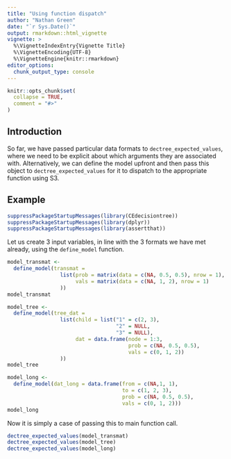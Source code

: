 ```yaml
---
title: "Using function dispatch"
author: "Nathan Green"
date: "`r Sys.Date()`"
output: rmarkdown::html_vignette
vignette: >
  %\VignetteIndexEntry{Vignette Title}
  %\VignetteEncoding{UTF-8}
  %\VignetteEngine{knitr::rmarkdown}
editor_options: 
  chunk_output_type: console
---
```


```r
knitr::opts_chunk$set(
  collapse = TRUE,
  comment = "#>"
)
```

## Introduction

So far, we have passed particular data formats to `dectree_expected_values`, where we need to be explicit about which arguments they are associated with.
Alternatively, we can define the model upfront and then pass this object to `dectree_expected_values` for it to dispatch to the appropriate function using S3.

## Example

```r
suppressPackageStartupMessages(library(CEdecisiontree))
suppressPackageStartupMessages(library(dplyr))
suppressPackageStartupMessages(library(assertthat))
```

Let us create 3 input variables, in line with the 3 formats we have met already, using the `define_model` function.
```r
model_transmat <- 
  define_model(transmat =
                 list(prob = matrix(data = c(NA, 0.5, 0.5), nrow = 1),
                      vals = matrix(data = c(NA, 1, 2), nrow = 1)
                 ))
model_transmat

model_tree <- 
  define_model(tree_dat =
                 list(child = list("1" = c(2, 3),
                                   "2" = NULL,
                                   "3" = NULL),
                      dat = data.frame(node = 1:3,
                                       prob = c(NA, 0.5, 0.5),
                                       vals = c(0, 1, 2))
                 ))
model_tree

model_long <- 
  define_model(dat_long = data.frame(from = c(NA,1, 1),
                                     to = c(1, 2, 3),
                                     prob = c(NA, 0.5, 0.5),
                                     vals = c(0, 1, 2)))
model_long
```

Now it is simply a case of passing this to main function call.
```r
dectree_expected_values(model_transmat)
dectree_expected_values(model_tree)
dectree_expected_values(model_long)
```
